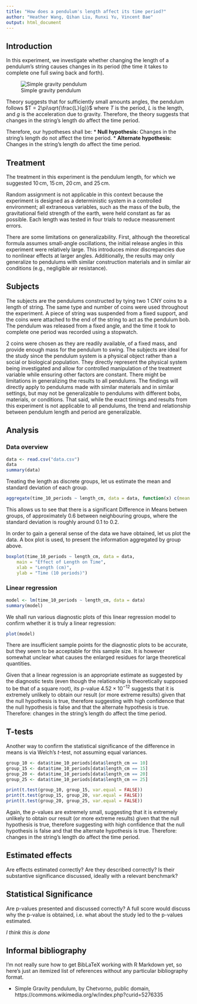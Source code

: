 ```yaml
---
title: "How does a pendulum's length affect its time period?"
author: "Heather Wang, Qihan Liu, Runxi Yu, Vincent Bae"
output: html_document
---
```


## Introduction

In this experiment, we investigate whether changing the length of a pendulum's
string causes changes in its period (the time it takes to complete one full
swing back and forth).

![Simple gravity pendulum](Simple_gravity_pendulum.svg)

Theory suggests that for sufficiently small amounts angles, the pendulum
follows $T = 2\pi\sqrt{\frac{L}{g}}$ where $T$ is the period, $L$ is the
length, and $g$ is the acceleration due to gravity. Therefore, the theory
suggests that changes in the string's length do affect the time period.

Therefore, our hypotheses shall be:
* **Null hypothesis:** Changes in the string's length do not affect the time
  period.
* **Alternate hypothesis:** Changes in the string's length do affect the time
  period.

## Treatment

The treatment in this experiment is the pendulum length, for which we suggested
$10\,\mathrm{cm}$, $15\,\mathrm{cm}$, $20\,\mathrm{cm}$, and $25\,\mathrm{cm}$.

Random assignment is not applicable in this context because the experiment is
designed as a deterministic system in a controlled environment; all extraneous
variables, such as the mass of the bulb, the gravitational field strength of
the earth, were held constant as far as possible. Each length was tested in
four trials to reduce measurement errors.

There are some limitations on generalizability. First, although the theoretical
formula assumes small-angle oscillations, the initial release angles in this
experiment were relatively large. This introduces minor discrepancies due to
nonlinear effects at larger angles. Additionally, the results may only
generalize to pendulums with similar construction materials and in similar air
conditions (e.g., negligible air resistance).

## Subjects

The subjects are the pendulums constructed by tying two 1 CNY coins to a length
of string. The same type and number of coins were used throughout the
experiment. A piece of string was suspended from a fixed support, and the coins
were attached to the end of the string to act as the pendulum bob. The pendulum
was released from a fixed angle, and the time it took to complete one period
was recorded using a stopwatch.

2 coins were chosen as they are readily available, of a fixed mass, and provide
enough mass for the pendulum to swing. The subjects are ideal for the study
since the pendulum system is a physical object rather than a social or
biological population. They directly represent the physical system being
investigated and allow for controlled manipulation of the treatment variable
while ensuring other factors are constant. There might be limitations in
generalizing the results to all pendulums. The findings will directly apply to
pendulums made with similar materials and in similar settings, but may not be
generalizable to pendulums with different bobs, materials, or conditions. That
said, while the exact timings and results from this experiment is not
applicable to all pendulums, the trend and relationship between pendulum length
and period are generalizable. 

## Analysis

### Data overview
 
```r
data <- read.csv("data.csv")
data
summary(data)
```

Treating the length as discrete groups, let us estimate the mean and standard
deviation of each group.

```r
aggregate(time_10_periods ~ length_cm, data = data, function(x) c(mean = mean(x), sd = sd(x), n = length(x)))
```

This allows us to see that there is a significant Difference in Means betwen
groups, of approximately 0.6 between neighbouring groups, where the standard
deviation is roughly around 0.1 to 0.2.

In order to gain a general sense of the data we have obtained, let us plot the
data. A box plot is used, to present the information aggregated by group above.

```r
boxplot(time_10_periods ~ length_cm, data = data,
	main = "Effect of Length on Time",
	xlab = "Length (cm)",
	ylab = "Time (10 periods)")
```

### Linear regression

```r
model <- lm(time_10_periods ~ length_cm, data = data)
summary(model)
```

We shall run various diagnostic plots of this linear regression model to
confirm whether it is truly a linear regression:

```r
plot(model)
```

There are insufficient sample points for the diagnostic plots to be accurate,
but they seem to be acceptable for this sample size. It is however somewhat
unclear what causes the enlarged residues for large theoretical quantities.

Given that a linear regression is an appropriate estimate as suggested by the
diagnostic tests (even though the relationship is theoretically supposed to be
that of a square root), its $p$-value $4.52 \times 10^{-12}$ suggests that it
is extremely unlikely to obtain our result (or more extreme results) given that
the null hypothesis is true, therefore suggesting with high confidence that the
null hypothesis is false and that the alternate hypothesis is true. Therefore:
changes in the string's length do affect the time period.

## T-tests

Another way to confirm the statistical significance of the difference in means
is via Welch's $t$-test, not assuming equal variances.

```r
group_10 <- data$time_10_periods[data$length_cm == 10]
group_15 <- data$time_10_periods[data$length_cm == 15]
group_20 <- data$time_10_periods[data$length_cm == 20]
group_25 <- data$time_10_periods[data$length_cm == 25]
```

```r
print(t.test(group_10, group_15, var.equal = FALSE))
print(t.test(group_15, group_20, var.equal = FALSE))
print(t.test(group_20, group_25, var.equal = FALSE))
```

Again, the $p$-values are extremely small, suggesting that it is extremely
unlikely to obtain our result (or more extreme results) given that the null
hypothesis is true, therefore suggesting with high confidence that the null
hypothesis is false and that the alternate hypothesis is true. Therefore:
changes in the string's length do affect the time period.

## Estimated effects

Are effects estimated correctly? Are they described correctly? Is their substantive significance discussed, ideally with a relevant benchmark?

## Statistical Significance

Are p-values presented and discussed correctly? A full score would discuss why the p-value is obtained, i.e. what about the study led to the p-values estimated.

*I think this is done*

## Informal bibliography

I'm not really sure how to get BibLaTeX working with R Markdown yet, so here's
just an itemized list of references without any particular bibliography format.

* Simple Gravity pendulum, by Chetvorno, public domain, https://commons.wikimedia.org/w/index.php?curid=5276335
